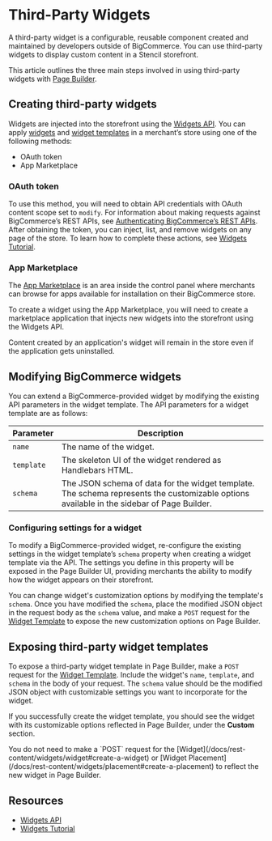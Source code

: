 # Third-Party Widgets



A third-party widget is a configurable, reusable component created and maintained by developers outside of BigCommerce. You can use third-party widgets to display custom content in a Stencil storefront. 

This article outlines the three main steps involved in using third-party widgets with [Page Builder](/docs/storefront/stencil/content/page-builder).

## Creating third-party widgets

Widgets are injected into the storefront using the [Widgets API](/docs/rest-content/widgets). You can apply [widgets](/docs/storefront/widgets#widgets) and [widget templates](/api-docs/store-management/widgets/overview#widget-templates) in a merchant’s store using one of the following methods:

- OAuth token
- App Marketplace

### OAuth token

To use this method, you will need to obtain API credentials with OAuth content scope set to `modify`. For information about making requests against BigCommerce’s REST APIs, see [Authenticating BigCommerce’s REST APIs](/docs/start/authentication/api-accounts).  After obtaining the token, you can inject, list, and remove widgets on any page of the store. To learn how to complete these actions, see [Widgets Tutorial](/docs/storefront/widgets/guide).

### App Marketplace

The [App Marketplace](https://www.bigcommerce.com/apps/) is an area inside the control panel where merchants can browse for apps available for installation on their BigCommerce store.

To create a widget using the App Marketplace, you will need to create a marketplace application that injects new widgets into the storefront using the Widgets API.

<Callout type="info">
 Content created by an application's widget will remain in the store even if the application gets uninstalled.
</Callout>

## Modifying BigCommerce widgets

You can extend a BigCommerce-provided widget by modifying the existing API parameters in the widget template. The API parameters for a widget template are as follows:

|Parameter|Description|
|---|---|
|`name`|The name of the widget.|
|`template`|The skeleton UI of the widget rendered as Handlebars HTML.|
|`schema`|The JSON schema of data for the widget template. The schema represents the customizable options available in the sidebar of Page Builder.|

### Configuring settings for a widget

To modify a BigCommerce-provided widget, re-configure the existing settings in the widget template’s `schema` property when creating a widget template via the API. The settings you define in this property will be exposed in the Page Builder UI, providing merchants the ability to modify how the widget appears on their storefront.

You can change widget's customization options by modifying the template's `schema`. Once you have modified the `schema`, place the modified JSON object in the request body as the `schema` value, and make a `POST` request for the [Widget Template](/docs/rest-content/widgets/widget-template#create-a-widget-template) to expose the new customization options on Page Builder.

## Exposing third-party widget templates

To expose a third-party widget template in Page Builder, make a `POST` request for the [Widget Template](/docs/rest-content/widgets/widget-template#create-a-widget-template). Include the widget's `name`, `template`, and `schema` in the body of your request. The `schema` value should be the modified JSON object with customizable settings you want to incorporate for the widget.

If you successfully create the widget template, you should see the widget with its customizable options reflected in Page Builder, under the **Custom** section.

<Callout type="info">
 You do not need to make a `POST` request for the [Widget](/docs/rest-content/widgets/widget#create-a-widget) or [Widget Placement](/docs/rest-content/widgets/placement#create-a-placement) to reflect the new widget in Page Builder.
</Callout>

## Resources

- [Widgets API](/docs/storefront/widgets)
- [Widgets Tutorial](/docs/storefront/widgets/guide)
